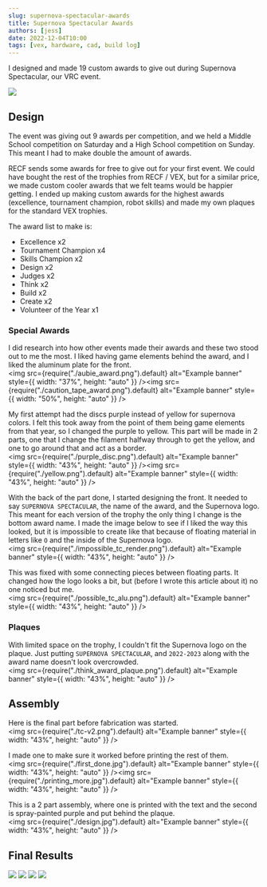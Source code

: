 ```yaml
---
slug: supernova-spectacular-awards
title: Supernova Spectacular Awards
authors: [jess]
date: 2022-12-04T10:00
tags: [vex, hardware, cad, build log]
---
```


I designed and made 19 custom awards to give out during Supernova Spectacular, our VRC event.  

![](excellence.JPG)

<!--truncate-->

## Design
The event was giving out 9 awards per competition, and we held a Middle School competition on Saturday and a High School competition on Sunday.  This meant I had to make double the amount of awards.  

RECF sends some awards for free to give out for your first event.  We could have bought the rest of the trophies from RECF / VEX, but for a similar price, we made custom cooler awards that we felt teams would be happier getting.  I ended up making custom awards for the highest awards (excellence, tournament champion, robot skills) and made my own plaques for the standard VEX trophies.  

The award list to make is:
- Excellence x2
- Tournament Champion x4
- Skills Champion x2
- Design x2
- Judges x2
- Think x2
- Build x2
- Create x2
- Volunteer of the Year x1

### Special Awards
I did research into how other events made their awards and these two stood out to me the most.  I liked having game elements behind the award, and I liked the aluminum plate for the front.  
<img
  src={require("./aubie_award.png").default}
  alt="Example banner"
  style={{ width: "37%", height: "auto" }}
/><img
  src={require("./caution_tape_award.png").default}
  alt="Example banner"
  style={{ width: "50%", height: "auto" }}
/>

My first attempt had the discs purple instead of yellow for supernova colors.  I felt this took away from the point of them being game elements from that year, so I changed the purple to yellow.  This part will be made in 2 parts, one that I change the filament halfway through to get the yellow, and one to go around that and act as a border.  
<img
  src={require("./purple_disc.png").default}
  alt="Example banner"
  style={{ width: "43%", height: "auto" }}
/><img
  src={require("./yellow.png").default}
  alt="Example banner"
  style={{ width: "43%", height: "auto" }}
/>

With the back of the part done, I started designing the front.  It needed to say `SUPERNOVA SPECTACULAR`, the name of the award, and the Supernova logo.  This meant for each version of the trophy the only thing I change is the bottom award name.  I made the image below to see if I liked the way this looked, but it is impossible to create like that because of floating material in letters like `O` and the inside of the Supernova logo.  
<img
  src={require("./impossible_tc_render.png").default}
  alt="Example banner"
  style={{ width: "43%", height: "auto" }}
/>

This was fixed with some connecting pieces between floating parts.  It changed how the logo looks a bit, but (before I wrote this article about it) no one noticed but me.  
<img
  src={require("./possible_tc_alu.png").default}
  alt="Example banner"
  style={{ width: "43%", height: "auto" }}
/>

### Plaques 
With limited space on the trophy, I couldn't fit the Supernova logo on the plaque.  Just putting `SUPERNOVA SPECTACULAR`, and `2022-2023` along with the award name doesn't look overcrowded.  
<img
  src={require("./think_award_plaque.png").default}
  alt="Example banner"
  style={{ width: "43%", height: "auto" }}
/>

## Assembly 

Here is the final part before fabrication was started.  
<img
  src={require("./tc-v2.png").default}
  alt="Example banner"
  style={{ width: "43%", height: "auto" }}
/>

I made one to make sure it worked before printing the rest of them.  
<img
  src={require("./first_done.jpg").default}
  alt="Example banner"
  style={{ width: "43%", height: "auto" }}
/><img
  src={require("./printing_more.jpg").default}
  alt="Example banner"
  style={{ width: "43%", height: "auto" }}
/>

This is a 2 part assembly, where one is printed with the text and the second is spray-painted purple and put behind the plaque.  
<img
  src={require("./design.jpg").default}
  alt="Example banner"
  style={{ width: "43%", height: "auto" }}
/>

## Final Results
![](final_all.JPG)
![](excellence.JPG)
![](tournament_champion.JPG)
![](double_tc.JPG)

